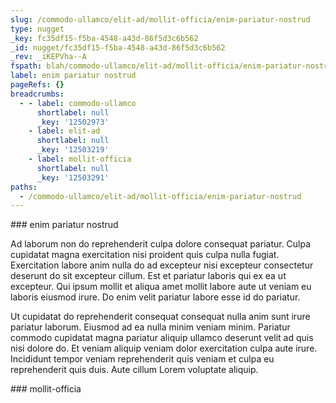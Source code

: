 ```yaml
---
slug: /commodo-ullamco/elit-ad/mollit-officia/enim-pariatur-nostrud
type: nugget
_key: fc35df15-f5ba-4548-a43d-86f5d3c6b562
_id: nugget/fc35df15-f5ba-4548-a43d-86f5d3c6b562
_rev: _iKEPVha--A
fspath: blah/commodo-ullamco/elit-ad/mollit-officia/enim-pariatur-nostrud.md
label: enim pariatur nostrud
pageRefs: {}
breadcrumbs:
  - - label: commodo-ullamco
      shortlabel: null
      _key: '12502973'
    - label: elit-ad
      shortlabel: null
      _key: '12503219'
    - label: mollit-officia
      shortlabel: null
      _key: '12503291'
paths:
  - /commodo-ullamco/elit-ad/mollit-officia/enim-pariatur-nostrud
---
```


<NuggetArea>
<Nugget slug="/commodo-ullamco/elit-ad/mollit-officia/enim-pariatur-nostrud" type="nugget" _key="fc35df15-f5ba-4548-a43d-86f5d3c6b562" _id="nugget/fc35df15-f5ba-4548-a43d-86f5d3c6b562" _rev="_iKEPVha--A" fspath="blah/commodo-ullamco/elit-ad/mollit-officia/enim-pariatur-nostrud.md" label="enim pariatur nostrud" paths="/commodo-ullamco/elit-ad/mollit-officia/enim-pariatur-nostrud">
<NuggetBody>
### enim pariatur nostrud

Ad laborum non do reprehenderit culpa dolore consequat pariatur. Culpa cupidatat magna exercitation nisi proident quis culpa nulla fugiat. Exercitation labore anim nulla do ad excepteur nisi excepteur consectetur deserunt do sit excepteur cillum. Est et pariatur laboris qui ex ea ut excepteur. Qui ipsum mollit et aliqua amet mollit labore aute ut veniam eu laboris eiusmod irure. Do enim velit pariatur labore esse id do pariatur.

Ut cupidatat do reprehenderit consequat consequat nulla anim sunt irure pariatur laborum. Eiusmod ad ea nulla minim veniam minim. Pariatur commodo cupidatat magna pariatur aliquip ullamco deserunt velit ad quis nisi dolore do. Et veniam aliquip veniam dolor exercitation culpa aute irure. Incididunt tempor veniam reprehenderit quis veniam et culpa eu reprehenderit quis duis. Aute cillum Lorem voluptate aliquip.

</NuggetBody>
<Breadcrumbs>
<Crumbs>
<Crumb _key="12502973" label="commodo-ullamco" /><Crumb _key="12503219" label="elit-ad" /><Crumb _key="12503291" label="mollit-officia" />
</Crumbs>
</Breadcrumbs>
</Nugget>

<NuggetsInbound>
</NuggetsInbound>
<NuggetsOutbound>
</NuggetsOutbound>
</NuggetArea>
<PassagesInbound>
<Passage direction="inbound" type="passage" _key="12503291" _id="passage/12503291" _rev="_iKEPVhW---" label="mollit-officia" passage="mollit-officia" fspath="blah/commodo-ullamco/elit-ad/mollit-officia" paths="/commodo-ullamco/elit-ad/mollit-officia" slug="/commodo-ullamco/elit-ad/mollit-officia">
<NuggetBody>
### mollit-officia

</NuggetBody>
<Breadcrumbs>
<Crumbs>
<Crumb _key="12502973" label="commodo-ullamco" /><Crumb _key="12503219" label="elit-ad" />
</Crumbs>
</Breadcrumbs>
</Passage>

</PassagesInbound>
<PassagesOutbound>
</PassagesOutbound>